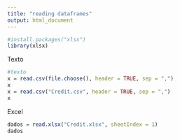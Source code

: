 ---
title: "reading dataframes"
output: html_document
---

```{r}
#install.packages("xlsx")
library(xlsx)
```
Texto
```{r}
#texto
x = read.csv(file.choose(), header = TRUE, sep = ",")
x
x = read.csv("Credit.csv", header = TRUE, sep = ",")
x
```
Excel
```{r}
dados = read.xlsx("Credit.xlsx", sheetIndex = 1)
dados
```

